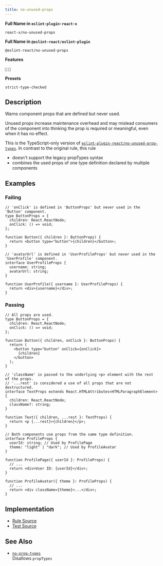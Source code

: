 ```yaml
---
title: no-unused-props
---
```


**Full Name in `eslint-plugin-react-x`**

```plain copy
react-x/no-unused-props
```

**Full Name in `@eslint-react/eslint-plugin`**

```plain copy
@eslint-react/no-unused-props
```

**Features**

`💭` `🧪`

**Presets**

`strict-type-checked`

## Description

Warns component props that are defined but never used.

Unused props increase maintenance overhead and may mislead consumers of the component into thinking the prop is required or meaningful, even when it has no effect.

This is the TypeScript-only version of [`eslint-plugin-react/no-unused-prop-types`](https://github.com/jsx-eslint/eslint-plugin-react/blob/master/docs/rules/no-unused-prop-types.md). In contrast to the original rule, this rule

- doesn't support the legacy propTypes syntax
- combines the used props of one type definition declared by multiple components

## Examples

### Failing

```tsx
// 'onClick' is defined in 'ButtonProps' but never used in the 'Button' component.
type ButtonProps = {
  children: React.ReactNode;
  onClick: () => void;
};

function Button({ children }: ButtonProps) {
  return <button type="button">{children}</button>;
}
```

```tsx
// 'avatarUrl' is defined in 'UserProfileProps' but never used in the 'UserProfile' component.
interface UserProfileProps {
  username: string;
  avatarUrl: string;
}

function UserProfile({ username }: UserProfileProps) {
  return <div>{username}</div>;
}
```

### Passing

```tsx
// All props are used.
type ButtonProps = {
  children: React.ReactNode;
  onClick: () => void;
};

function Button({ children, onClick }: ButtonProps) {
  return (
    <button type="button" onClick={onClick}>
      {children}
    </button>
  );
}
```

```tsx
// 'className' is passed to the underlying <p> element with the rest of the props.
// '...rest' is considered a use of all props that are not destructured.
interface TextProps extends React.HTMLAttributes<HTMLParagraphElement> {
  children: React.ReactNode;
  className?: string;
}

function Text({ children, ...rest }: TextProps) {
  return <p {...rest}>{children}</p>;
}
```

```tsx
// Both components use props from the same type definition.
interface ProfileProps {
  userId: string; // Used by ProfilePage
  theme: "light" | "dark"; // Used by ProfileAvatar
}

function ProfilePage({ userId }: ProfileProps) {
  // ...
  return <div>User ID: {userId}</div>;
}

function ProfileAvatar({ theme }: ProfileProps) {
  // ...
  return <div className={theme}>...</div>;
}
```

## Implementation

- [Rule Source](https://github.com/Rel1cx/eslint-react/tree/main/packages/plugins/eslint-plugin-react-x/src/rules/no-unused-props.ts)
- [Test Source](https://github.com/Rel1cx/eslint-react/tree/main/packages/plugins/eslint-plugin-react-x/src/rules/no-unused-props.spec.ts)

## See Also

- [`no-prop-types`](/docs/rules/no-prop-types)\
  Disallows `propTypes`
